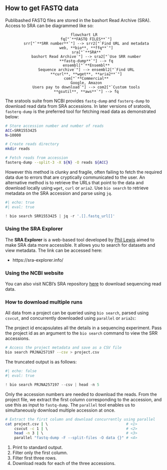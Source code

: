## How to get FASTQ data

Publibashed FASTQ files are stored in the bashort Read Archive (SRA). Access to SRA can be diagrammed like so:

<center>

```mermaid
flowchart LR
  fq["`**FASTQ FILES**`"]
  srr["`**SRR number**`"] --> srr2["`Find URL and metadata
  web, **bio**, **ffq**`"]
  sra["`**SRA**
  bashort Read Archive`"] --> sra2["`Use SRR number
  **fastq-dump**`"] --> fq
  ensembl["`**Ensembl**
  Sequence archive`"] --> ensembl2["`Find URL
  **curl**, **wget**, **aria2**`"]
  com["`**Commercial**
  Google, Amazon
  Users pay to download`"] --> com2["`Custom tools
  **gsutil**, **aws**`"] --> fq
```

</center>

The sratools suite from NCBI provides `fastq-dump` and `fasterq-dump` to download read data from SRA accessions. In later versions of sratools, `fasterq-dump` is the preferred tool for fetching read data as demonstrated below:

```bash
# Store accession number and number of reads
ACC=SRR1553425
N=10000

# Create reads directory
mkdir reads

# Fetch reads from accession
fasterq-dump --split-3 -X ${N} -O reads ${ACC}
```

However this method is clunky and fragile, often failing to fetch the required data due to errors that are cryptically communicated to the user. An alternative method is to retrieve the URLs that point to the data and download locally using `wget`, `curl` or `aria2`. Use `bio search` to retrieve metadata on the SRA accession and parse using `jq`.

```python
#| echo: true
#| eval: true

! bio search SRR1553425 | jq -r '.[].fastq_url[]'
```

### Using the SRA Explorer

The **SRA Explorer** is a web-based tool developed by [Phil Lewis](http://phil.ewels.co.uk/) aimed to make SRA data more accessible. It allows you to search for datasets and view metadata. The link can be accessed here:

- https://sra-explorer.info/

### Using the NCBI website

You can also visit NCBI's SRA repository [here](https://sra-explorer.info/) to download sequencing read data. 

### How to download multiple runs

All data from a project can be queried using `bio search`, parsed using `csvcut`, and concurrently downloaded using `parallel` or `aria2c`:

The project id encapsulates all the details in a sequencing experiment. Pass the project id as an argument to the `bio search` command to view the SRR accessions.
```bash
# Access the project metadata and save as a CSV file
bio search PRJNA257197 --csv > project.csv
```

The truncated output is as follows:
```python
#| echo: false
#| eval: true

! bio search PRJNA257197 --csv | head -n 5
```

Only the accession numbers are needed to download the reads. From the project file, we extract the first column corresponding to the accession, and use this as input to `fastq-dump`. The `parallel` tool enables us to simultaneously download multiple accession at once.
```bash
# Extract the first column and download concurrently using parallel
cat project.csv | \                                   # <1>
    csvcut -c 1 | \                                   # <2>
    head -n 3 | \                                     # <3>
    parallel "fastq-dump -F --split-files -O data {}" # <4>
```
1. Print to standard output.
2. Filter only the first column.
3. Filter first three rows.
4. Download reads for each of the three accessions.
